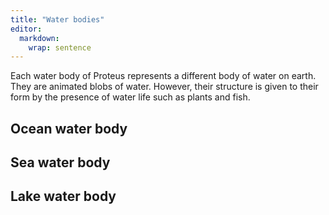 ```yaml
---
title: "Water bodies"
editor: 
  markdown: 
    wrap: sentence
---
```

Each water body of Proteus represents a different body of water on earth.
They are animated blobs of water. 
However, their structure is given to their form by the presence of water life such as plants and fish.

## Ocean water body


## Sea water body

## Lake water body




